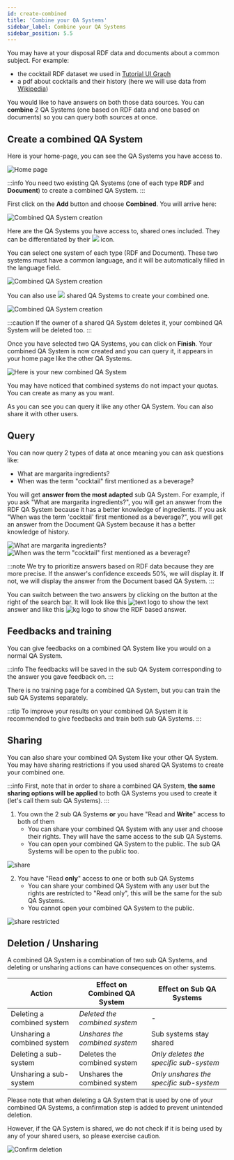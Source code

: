 ```yaml
---
id: create-combined
title: 'Combine your QA Systems'
sidebar_label: Combine your QA Systems
sidebar_position: 5.5
---
```




You may have at your disposal RDF data and documents about a common subject. For example:

* the cocktail RDF dataset we used in [Tutorial UI Graph](/tutorial-ui-graph/rdf-to-qa)
* a pdf about cocktails and their history (here we will use data from [Wikipedia](https://en.wikipedia.org/wiki/Cocktail))

You would like to have answers on both those data sources. You can **combine** 2 QA Systems (one based on RDF data and one based on documents) so you can query both sources at once.

## Create a combined QA System

Here is your home-page, you can see the QA Systems you have access to.

<Image src='/img/screenshots/tuto-ui-combined/home-page.png' alt='Home page'/>

:::info
You need two existing QA Systems (one of each type **RDF** and **Document**) to create a combined QA System.
:::

First click on the **Add** button and choose **Combined**. You will arrive here:

<Image src='/img/screenshots/tuto-ui-combined/combined-wizard-empty.png' alt='Combined QA System creation'/>

<p>
  Here are the QA Systems you have access to, shared ones included. They can be differentiated by their 
  <img src='/img/icons/shared.svg' style={{ width: '30px', padding: '0 5px', verticalAlign: 'middle' }}/>
  icon. 
</p>

You can select one system of each type (RDF and Document). These two systems must have a common language, and it will be automatically filled in the language field.

<Image src='/img/screenshots/tuto-ui-combined/combined-wizard-owned.png' alt='Combined QA System creation'/>

<div>
    <Admonition type='tip'>
    <p>
        You can also use 
        <img src='/img/icons/shared.svg' style={{ width: '30px', padding: '0 5px', verticalAlign: 'middle' }}/>
        shared QA Systems to create your combined one.
      </p>
    </Admonition>
</div>

<Image src='/img/screenshots/tuto-ui-combined/combined-wizard-shared.png' alt='Combined QA System creation'/>

:::caution
If the owner of a shared QA System deletes it, your combined QA System will be deleted too.
:::

Once you have selected two QA Systems, you can click on **Finish**. Your combined QA System is now created and you can query it, it appears in your home page like the other QA Systems.

<Image src='/img/screenshots/tuto-ui-combined/home-page-new-combined.png' alt='Here is your new combined QA System'/>

You may have noticed that combined systems do not impact your quotas. You can create as many as you want.

As you can see you can query it like any other QA System. You can also share it with other users.

## Query

You can now query 2 types of data at once meaning you can ask questions like:
- What are margarita ingredients?
- When was the term "cocktail" first mentioned as a beverage?

You will get **answer from the most adapted** sub QA System. For example, if you ask "What are margarita ingredients?", you will get an answer from the RDF QA System because it has a better knowledge of ingredients. If you ask "When was the term 'cocktail' first mentioned as a beverage?", you will get an answer from the Document QA System because it has a better knowledge of history.

<Image src='/img/screenshots/tuto-ui-combined/combined-kg-answer.png' alt='What are margarita ingredients?'/>

<Image src='/img/screenshots/tuto-ui-combined/combined-text-answer-first-mention.png' alt='When was the term "cocktail" first mentioned as a beverage?'/>

:::note
We try to prioritize answers based on RDF data because they are more precise. If the answer's confidence exceeds 50%, we will display it. If not, we will display the answer from the Document based QA System.
:::

<div>
    <Admonition type='tip'>
    <p>
        You can switch between the two answers by clicking on the button at the right of the search bar. It will look like this 
        <img src='/img/icons/qa-system-default/text.svg' alt='text logo' style={{ width: '30px', padding: '0 5px', verticalAlign: 'middle' }}/> 
        to show the text answer and like this
        <img src='/img/icons/qa-system-default/graph.svg' alt='kg logo' style={{ width: '30px', padding: '0 5px', verticalAlign: 'middle' }}/> 
        to show the RDF based answer.
      </p>
    </Admonition>
</div>

## Feedbacks and training

You can give feedbacks on a combined QA System like you would on a normal QA System.

:::info
The feedbacks will be saved in the sub QA System corresponding to the answer you gave feedback on.
:::

There is no training page for a combined QA System, but you can train the sub QA Systems separately.

:::tip
To improve your results on your combined QA System it is recommended to give feedbacks and train both sub QA Systems.
:::


## Sharing

You can also share your combined QA System like your other QA System. You may have sharing restrictions if you used shared QA Systems to create your combined one.

:::info
First, note that in order to share a combined QA System, **the same sharing options will be applied** to both QA Systems you used to create it (let's call them sub QA Systems).
:::

1. You own the 2 sub QA Systems **or** you have "Read and **Write**" access to both of them
    - You can share your combined QA System with any user and choose their rights. They will have the same access to the sub QA Systems. 
    - You can open your combined QA System to the public. The sub QA Systems will be open to the public too.

<Image src='/img/screenshots/tuto-ui-combined/share-owned.png' alt='share'/>


2. You have "Read **only**" access to one or both sub QA Systems
    - You can share your combined QA System with any user but the rights are restricted to "Read only", this will be the same for the sub QA Systems.
    - You cannot open your combined QA System to the public.

<Image src='/img/screenshots/tuto-ui-combined/share-read.png' alt='share restricted'/>

## Deletion / Unsharing

A combined QA System is a combination of two sub QA Systems, and deleting or unsharing actions can have consequences on other systems.

| Action | Effect on Combined QA System | Effect on Sub QA Systems |
|--------|-----------------------------|--------------------------|
| Deleting a combined system | *Deleted the combined system* | - |
| Unsharing a combined system | *Unshares the combined system* | Sub systems stay shared |
| Deleting a sub-system | Deletes the combined system | *Only deletes the specific sub-system* |
| Unsharing a sub-system | Unshares the combined system | *Only unshares the specific sub-system* |

Please note that when deleting a QA System that is used by one of your combined QA Systems, a confirmation step is added to prevent unintended deletion.

However, if the QA System is shared, we do not check if it is being used by any of your shared users, so please exercise caution.

<Image src='/img/screenshots/tuto-ui-combined/confirm-deletion.png' alt='Confirm deletion'/>
